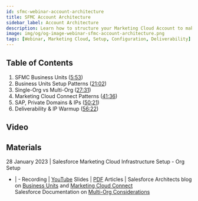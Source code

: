 ```yaml
---
id: sfmc-webinar-account-architecture
title: SFMC Account Architecture
sidebar_label: Account Architecture
description: Learn how to structure your Marketing Cloud Account to make the most of the Business Units, Marketing Cloud Connect and deliverability features.
image: img/og/og-image-webinar-sfmc-account-architecture.png
tags: [Webinar, Marketing Cloud, Setup, Configuration, Deliverability]
---
```



<LeadText content="Learn how to structure your Marketing Cloud Account to make the most of the Business Units, Marketing Cloud Connect and deliverability features." />

## Table of Contents

1. SFMC Business Units ([5:53](https://youtu.be/3ngC9OLKaEI?t=353))
2. Business Units Setup Patterns ([21:02](https://youtu.be/3ngC9OLKaEI?t=1262))
3. Single-Org vs Multi-Org ([27:31](https://youtu.be/3ngC9OLKaEI?t=1651))
4. Marketing Cloud Connect Patterns ([41:36](https://youtu.be/3ngC9OLKaEI?t=2496))
5. SAP, Private Domains & IPs ([50:21](https://youtu.be/3ngC9OLKaEI?t=3021))
6. Deliverability & IP Warmup ([56:22](https://youtu.be/3ngC9OLKaEI?t=3382))

## Video

<YouTube videoId="dRxcbwIA1K0" title="SFMC Account Architecture Webinar Recording" />

## Materials

28 January 2023 | Salesforce Marketing Cloud Infrastructure Setup - Org Setup
- | -
Recording | [YouTube](https://www.youtube.com/watch?v=dRxcbwIA1K0&list=PLOWi4YJyd0lTtKyr72NHpOawIsoGjbuwr&index=6)
Slides | [PDF](https://github.com/MateuszDabrowski/mateuszdabrowski.pl/blob/master/static/pdf/%5B2023-01%5D%20SFMC%20Account%20Architecture.pdf)
Articles | Salesforce Architects blog on [Business Units](https://medium.com/salesforce-architects/adopting-business-units-in-marketing-cloud-98eac8eda216) and [Marketing Cloud Connect](https://medium.com/salesforce-architects/implementing-marketing-cloud-with-multiple-salesforce-orgs-part-1-cf8637cf0985)<br/>Salesforce Documentation on [Multi-Org Considerations](https://help.salesforce.com/s/articleView?id=sf.mc_co_faqs_for_multi_org.htm)